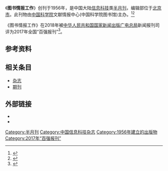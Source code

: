 {{Infobox journal
| title         = 图书情报工作<br>Library and Information Service
| former_name   = 中国科学院图书馆通讯<br/>图书馆工作参考资料<br/>图书馆工作
| frequency     = 半月刊
| country       = [[中国大陆|中国大陆]]
| publisher     = [[中国科学院|中国科学院]]文献情报中心(中国科学院图书馆)
| abbreviation  = Libr. Inf. Serv.
| impact        = 
| history =1956年起至今
| ISSN = 0252-3116
| CN            = 11-1541/G2
| website       =http://www.lis.ac.cn/ 
}}
《'''图书情报工作'''》创刊于1956年，是中国大陆[[信息科技|信息科技]]类[[杂志#出版|半月刊]]，编辑部位于[[北京市|北京市]]。此刊物由[[中国科学院|中国科学院]]文献情报中心(中国科学院图书馆)主办。<ref name="知网1">{{Cite web|title=图书情报工作|url=https://navi.cnki.net/knavi/JournalDetail?pcode=CJFD&pykm=TSQB|accessdate=2021-02-02|work=navi.cnki.net|publisher=[[中国知网|中国知网]]|archive-date=2020-04-29|archive-url=https://web.archive.org/web/20200429185435/http://navi.cnki.net/knavi/JournalDetail?pcode=CJFD&pykm=TSQB}}</ref><ref name="维普1">{{Cite web|title=图书情报工作 - 维普中文期刊|url=http://www.cqvip.com/qikan/Detail.aspx?gch=92987X|accessdate=2021-02-02|author=|date=|format=|publisher=[[维普|维普]]|language=}}</ref>

《图书情报工作》在2018年被[[中华人民共和国国家新闻出版广电总局|中华人民共和国国家新闻出版广电总局]]新闻报刊司评为2017年全国“百强报刊”<ref>{{Cite web|title=2017年全国“百强报刊”推荐名单开始公示|url=http://www.ce.cn/culture/gd/201801/16/t20180116_27756145.shtml|accessdate=2021-02-10|author=赵新乐（中国新闻出版广电报）|date=2018-01-16|format=|work=www.ce.cn|publisher=[[中国经济网|中国经济网]]|language=|archive-date=2020-11-05|archive-url=https://web.archive.org/web/20201105014543/http://www.ce.cn/culture/gd/201801/16/t20180116_27756145.shtml|dead-url=no}}</ref>。
== 参考资料 ==
{{reflist|2}}

== 相关条目 ==

* [[杂志|杂志]]
* [[期刊|期刊]]

== 外部链接 ==
* {{Official website|http://www.lis.ac.cn/CN/0252-3116/home.shtml}}
* {{Sinaweibo|id=lis1956}}

{{pub-stub}}
{{全国百强报刊|2017}}

[[Category:半月刊|Category:半月刊]]
[[Category:中国信息科技杂志|Category:中国信息科技杂志]]
[[Category:1956年建立的出版物|Category:1956年建立的出版物]]
[[Category:2017年“百强报刊”|Category:2017年“百强报刊”]]